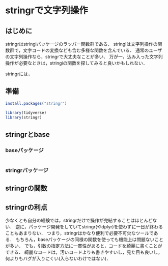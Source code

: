 # stringrで文字列操作 {#stringr}

<!--
tidyverseは1つのパッケージではなく，複数のパッケージからなるパッケージ群である．
-->

## はじめに

stringrはstringiパッケージのラッパー関数群である．
stringiは文字列操作の関数群で，文字コードの変換なども含む多様な関数を含んでいる．
通常のユーザの文字列操作なら，stringrで大丈夫なことが多い．
万が一，込み入った文字列操作が必要なときは，stringiの関数を探してみると良いかもしれない．

stringrには，

## 準備


```r
install.packages("stringr")
```

```r
library(tidyverse)
library(stringr)
```


## stringrとbase

### baseパッケージ


```r
```

### stringrパッケージ



## stringrの関数



## stringrの利点

少なくとも自分の経験では，stringrだけで操作が完結することはほとんどない．
逆に，パッケージ開発をしていてstringr(やdplyr)を使わずに一日が終わることもあまりない．
つまり，stringrはかなり便利で必要不可欠なツールである．
もちろん，baseパッケージの同様の関数を使っても機能上は問題ないことが多い．
でも，引数の指定方法に一貫性があると，コードを綺麗に書くことができる．
綺麗なコードは，汚いコードよりも書きやすいし，見た目も良いし，何よりもバグが入りにくい(入らないわけではない)．

